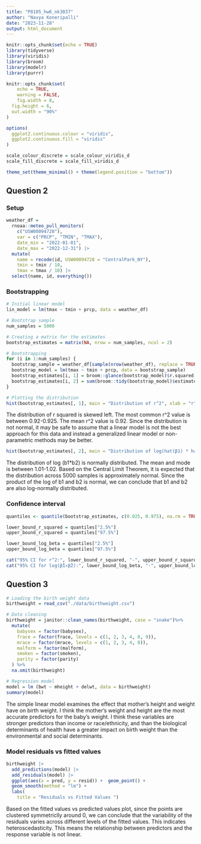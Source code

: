 ```yaml
---
title: "P8105_hw6_nk3037"
author: "Navya Koneripalli"
date: "2023-11-28"
output: html_document
---
```


```r
knitr::opts_chunk$set(echo = TRUE)
library(tidyverse)
library(viridis)
library(broom)
library(modelr)
library(purrr)

knitr::opts_chunk$set(
	echo = TRUE,
	warning = FALSE,
	fig.width = 8, 
  fig.height = 6,
  out.width = "90%"
)

options(
  ggplot2.continuous.colour = "viridis",
  ggplot2.continuous.fill = "viridis"
)

scale_colour_discrete = scale_colour_viridis_d
scale_fill_discrete = scale_fill_viridis_d

theme_set(theme_minimal() + theme(legend.position = "bottom"))
```

## Question 2
### Setup
```r
weather_df = 
  rnoaa::meteo_pull_monitors(
    c("USW00094728"),
    var = c("PRCP", "TMIN", "TMAX"), 
    date_min = "2022-01-01",
    date_max = "2022-12-31") |>
  mutate(
    name = recode(id, USW00094728 = "CentralPark_NY"),
    tmin = tmin / 10,
    tmax = tmax / 10) |>
  select(name, id, everything())
```

### Bootstrapping
```r
# Initial linear model
lin_model = lm(tmax ~ tmin + prcp, data = weather_df)

# Bootstrap sample
num_samples = 5000

# Creating a matrix for the estimates
bootstrap_estimates = matrix(NA, nrow = num_samples, ncol = 2)

# Bootstrapping
for (i in 1:num_samples) {
  bootstrap_sample = weather_df[sample(nrow(weather_df), replace = TRUE), ]
  bootstrap_model = lm(tmax ~ tmin + prcp, data = bootstrap_sample)
  bootstrap_estimates[i, 1] = broom::glance(bootstrap_model)$r.squared
  bootstrap_estimates[i, 2] = sum(broom::tidy(bootstrap_model)$estimate[-1])
}

# Plotting the distribution
hist(bootstrap_estimates[, 1], main = "Distribution of r^2", xlab = "r^2")
```
The distribution of r squared is skewed left. The most common r^2 value is between 0.92-0.925. The mean r^2 value is 0.92. Since the distribution is not normal, it may be safe to assume that a linear model is not the best approach for this data and instead a generalized linear model or non-parametric methods may be better.

```r
hist(bootstrap_estimates[, 2], main = "Distribution of log(hat(β1) * hat(β2))", xlab = "log(β1*β2)")
```

The distribution of log (b1*b2) is normally distributed. The mean and mode is between 1.01-1.02. Based on the Central Limit Theorem, it is expected that the distribution across 5000 samples is approximately normal. Since the product of the log of b1 and b2 is normal, we can conclude that b1 and b2 are also log-normally distributed.

### Confidence interval
```r
quantiles <- quantile(bootstrap_estimates, c(0.025, 0.975), na.rm = TRUE)

lower_bound_r_squared = quantiles["2.5%"]
upper_bound_r_squared = quantiles["97.5%"]

lower_bound_log_beta = quantiles["2.5%"]
upper_bound_log_beta = quantiles["97.5%"]

cat("95% CI for r^2:", lower_bound_r_squared, "-", upper_bound_r_squared, "\n")
cat("95% CI for log(β̂1∗β̂2):", lower_bound_log_beta, "-", upper_bound_log_beta, "\n")
```


## Question 3
```r
# Loading the birth weight data
birthweight = read_csv("./data/birthweight.csv")

# Data cleaning
birthweight = janitor::clean_names(birthweight, case = "snake")%>% 
  mutate(
    babysex = factor(babysex),
    frace = factor(frace, levels = c(1, 2, 3, 4, 8, 9)),
    mrace = factor(mrace, levels = c(1, 2, 3, 4, 8)),
    malform = factor(malform),
    smoken = factor(smoken),
    parity = factor(parity)
  ) %>% 
  na.omit(birthweight)

# Regression model
model = lm (bwt ~ mheight + delwt, data = birthweight)
summary(model)
```

The simple linear model examines the effect that mother's height and weight have on birth weight. I think the mother's weight and height are the most accurate predictors for the baby's weight. I think these variables are stronger predictors than income or race/ethnicity, and than the biological determinants of health have a greater impact on birth weight than the environmental and social determinants.

### Model residuals vs fitted values
```r
birthweight |> 
  add_predictions(model) |>
  add_residuals(model) |>
  ggplot(aes(x = pred, y = resid)) +  geom_point() +
  geom_smooth(method = "lm") +
  labs(
    title = "Residuals vs Fitted Values ")
```

 Based on the fitted values vs predicted values plot, since the points are clustered symmetriclly around 0, we can conclude that the variability of the residuals varies across different levels of the fitted values. This indicates heteroscedasticity. This means the relationship between predictors and the response variable is not linear.
